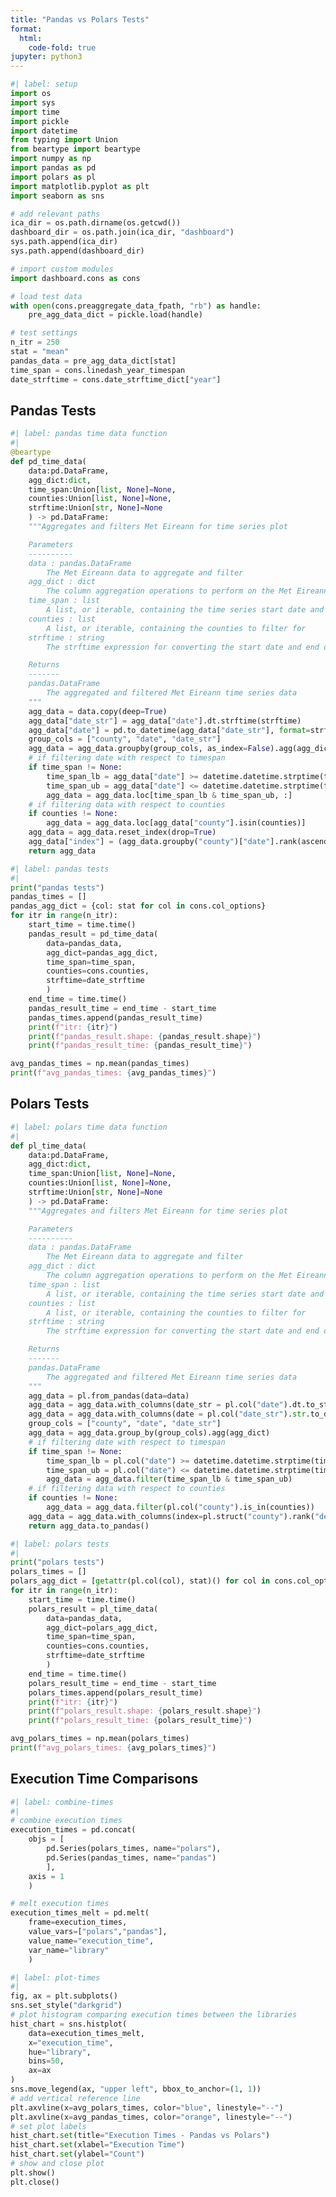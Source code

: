 ```yaml
---
title: "Pandas vs Polars Tests"
format:
  html:
    code-fold: true
jupyter: python3
---
```


```python
#| label: setup
import os
import sys
import time
import pickle
import datetime
from typing import Union
from beartype import beartype
import numpy as np
import pandas as pd
import polars as pl
import matplotlib.pyplot as plt
import seaborn as sns

# add relevant paths
ica_dir = os.path.dirname(os.getcwd())
dashboard_dir = os.path.join(ica_dir, "dashboard")
sys.path.append(ica_dir)
sys.path.append(dashboard_dir)

# import custom modules
import dashboard.cons as cons

# load test data
with open(cons.preaggregate_data_fpath, "rb") as handle:
    pre_agg_data_dict = pickle.load(handle)

# test settings
n_itr = 250
stat = "mean"
pandas_data = pre_agg_data_dict[stat]
time_span = cons.linedash_year_timespan
date_strftime = cons.date_strftime_dict["year"]
```

## Pandas Tests

```python
#| label: pandas time data function
#|
@beartype
def pd_time_data(
    data:pd.DataFrame, 
    agg_dict:dict, 
    time_span:Union[list, None]=None, 
    counties:Union[list, None]=None, 
    strftime:Union[str, None]=None
    ) -> pd.DataFrame:
    """Aggregates and filters Met Eireann for time series plot

    Parameters
    ----------
    data : pandas.DataFrame
        The Met Eireann data to aggregate and filter
    agg_dict : dict
        The column aggregation operations to perform on the Met Eireann data
    time_span : list
        A list, or iterable, containing the time series start date and end date as strings to filter for
    counties : list
        A list, or iterable, containing the counties to filter for
    strftime : string
        The strftime expression for converting the start date and end date strings from the time_span parameter into datetime objects for filtering

    Returns
    -------
    pandas.DataFrame
        The aggregated and filtered Met Eireann time series data
    """
    agg_data = data.copy(deep=True)
    agg_data["date_str"] = agg_data["date"].dt.strftime(strftime)
    agg_data["date"] = pd.to_datetime(agg_data["date_str"], format=strftime)
    group_cols = ["county", "date", "date_str"]
    agg_data = agg_data.groupby(group_cols, as_index=False).agg(agg_dict)
    # if filtering date with respect to timespan
    if time_span != None:
        time_span_lb = agg_data["date"] >= datetime.datetime.strptime(time_span[0], strftime)
        time_span_ub = agg_data["date"] <= datetime.datetime.strptime(time_span[1], strftime)
        agg_data = agg_data.loc[time_span_lb & time_span_ub, :]
    # if filtering data with respect to counties
    if counties != None:
        agg_data = agg_data.loc[agg_data["county"].isin(counties)]
    agg_data = agg_data.reset_index(drop=True)
    agg_data["index"] = (agg_data.groupby("county")["date"].rank(ascending=True).astype(int).subtract(1))
    return agg_data
```

```python
#| label: pandas tests
#|
print("pandas tests")
pandas_times = []
pandas_agg_dict = {col: stat for col in cons.col_options}
for itr in range(n_itr):
    start_time = time.time()
    pandas_result = pd_time_data(
        data=pandas_data, 
        agg_dict=pandas_agg_dict, 
        time_span=time_span, 
        counties=cons.counties, 
        strftime=date_strftime
        )
    end_time = time.time()
    pandas_result_time = end_time - start_time
    pandas_times.append(pandas_result_time)
    print(f"itr: {itr}")
    print(f"pandas_result.shape: {pandas_result.shape}")
    print(f"pandas_result_time: {pandas_result_time}")

avg_pandas_times = np.mean(pandas_times)
print(f"avg_pandas_times: {avg_pandas_times}")
```

## Polars Tests

```python
#| label: polars time data function
#|
def pl_time_data(
    data:pd.DataFrame, 
    agg_dict:dict, 
    time_span:Union[list, None]=None, 
    counties:Union[list, None]=None, 
    strftime:Union[str, None]=None
    ) -> pd.DataFrame:
    """Aggregates and filters Met Eireann for time series plot

    Parameters
    ----------
    data : pandas.DataFrame
        The Met Eireann data to aggregate and filter
    agg_dict : dict
        The column aggregation operations to perform on the Met Eireann data
    time_span : list
        A list, or iterable, containing the time series start date and end date as strings to filter for
    counties : list
        A list, or iterable, containing the counties to filter for
    strftime : string
        The strftime expression for converting the start date and end date strings from the time_span parameter into datetime objects for filtering

    Returns
    -------
    pandas.DataFrame
        The aggregated and filtered Met Eireann time series data
    """
    agg_data = pl.from_pandas(data=data)
    agg_data = agg_data.with_columns(date_str = pl.col("date").dt.to_string(format=strftime))
    agg_data = agg_data.with_columns(date = pl.col("date_str").str.to_datetime(format=strftime))
    group_cols = ["county", "date", "date_str"]
    agg_data = agg_data.group_by(group_cols).agg(agg_dict)
    # if filtering date with respect to timespan
    if time_span != None:
        time_span_lb = pl.col("date") >= datetime.datetime.strptime(time_span[0], strftime)
        time_span_ub = pl.col("date") <= datetime.datetime.strptime(time_span[1], strftime)
        agg_data = agg_data.filter(time_span_lb & time_span_ub)
    # if filtering data with respect to counties
    if counties != None:
        agg_data = agg_data.filter(pl.col("county").is_in(counties))
    agg_data = agg_data.with_columns(index=pl.struct("county").rank("dense").over("date") - 1)
    return agg_data.to_pandas()
```

```python
#| label: polars tests
#|
print("polars tests")
polars_times = []
polars_agg_dict = [getattr(pl.col(col), stat)() for col in cons.col_options]
for itr in range(n_itr):
    start_time = time.time()
    polars_result = pl_time_data(
        data=pandas_data, 
        agg_dict=polars_agg_dict, 
        time_span=time_span, 
        counties=cons.counties, 
        strftime=date_strftime
        )
    end_time = time.time()
    polars_result_time = end_time - start_time
    polars_times.append(polars_result_time)
    print(f"itr: {itr}")
    print(f"polars_result.shape: {polars_result.shape}")
    print(f"polars_result_time: {polars_result_time}")

avg_polars_times = np.mean(polars_times)
print(f"avg_polars_times: {avg_polars_times}")
```

## Execution Time Comparisons


```python
#| label: combine-times
#| 
# combine execution times
execution_times = pd.concat(
    objs = [
        pd.Series(polars_times, name="polars"),
        pd.Series(pandas_times, name="pandas")
        ],
    axis = 1
    )

# melt execution times
execution_times_melt = pd.melt(
    frame=execution_times,
    value_vars=["polars","pandas"],
    value_name="execution_time",
    var_name="library"
    )

```


```python
#| label: plot-times
#|
fig, ax = plt.subplots()
sns.set_style("darkgrid")
# plot histogram comparing execution times between the libraries
hist_chart = sns.histplot(
    data=execution_times_melt,
    x="execution_time",
    hue="library",
    bins=50,
    ax=ax
)
sns.move_legend(ax, "upper left", bbox_to_anchor=(1, 1))
# add vertical reference line
plt.axvline(x=avg_polars_times, color="blue", linestyle="--")
plt.axvline(x=avg_pandas_times, color="orange", linestyle="--")
# set plot labels
hist_chart.set(title="Execution Times - Pandas vs Polars")
hist_chart.set(xlabel="Execution Time")
hist_chart.set(ylabel="Count")
# show and close plot
plt.show()
plt.close()
```